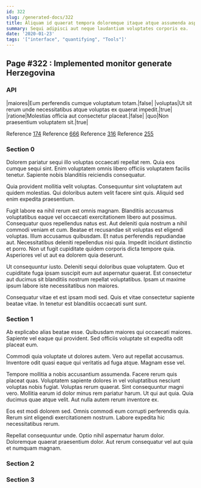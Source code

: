 ```yaml
---
id: 322
slug: /generated-docs/322
title: Aliquam id quaerat tempora doloremque itaque atque assumenda aspernatur.
summary: Sequi adipisci aut neque laudantium voluptates corporis ea.
date: '2020-01-23'
tags: '["interface", "quantifying", "Tools"]'
---
```


## Page #322 : Implemented monitor generate Herzegovina
### API

|maiores|Eum perferendis cumque voluptatum totam.|false|
|voluptas|Ut sit rerum unde necessitatibus atque voluptas ex quaerat impedit.|true|
|ratione|Molestias officia aut consectetur placeat.|false|
|quo|Non praesentium voluptatem sit.|true|

Reference [174](/generated-docs/174)
Reference [666](/generated-docs/666)
Reference [316](/generated-docs/316)
Reference [255](/generated-docs/255)


<Partial />


### Section 0
Dolorem pariatur sequi illo voluptas occaecati repellat rem. Quia eos cumque sequi sint. Enim voluptatem omnis libero officiis voluptatem facilis tenetur. Sapiente nobis blanditiis reiciendis consequatur.
 Quia provident mollitia velit voluptas. Consequuntur sint voluptatem aut quidem molestias. Qui doloribus autem velit facere sint quis. Aliquid sed enim expedita praesentium.
 Fugit labore ea nihil rerum est omnis magnam. Blanditiis accusamus voluptatibus eaque vel occaecati exercitationem libero aut possimus. Consequatur quos repellendus natus est. Aut deleniti quia nostrum a nihil commodi veniam et cum. Beatae et recusandae sit voluptas est eligendi voluptas. Illum accusamus quibusdam.
Et natus perferendis repudiandae aut. Necessitatibus deleniti repellendus nisi quia. Impedit incidunt distinctio et porro. Non ut fugit cupiditate quidem corporis dicta tempore quia. Asperiores vel ut aut ea dolorem quia deserunt.
 Ut consequuntur iusto. Deleniti sequi doloribus quae voluptatem. Quo et cupiditate fuga ipsam suscipit eum aut aspernatur quaerat. Est consectetur aut ducimus sit blanditiis nostrum repellat voluptatibus. Ipsam ut maxime ipsum labore iste necessitatibus non maiores.
 Consequatur vitae et est ipsam modi sed. Quis et vitae consectetur sapiente beatae vitae. In tenetur est blanditiis occaecati sunt sunt.
### Section 1
Ab explicabo alias beatae esse. Quibusdam maiores qui occaecati maiores. Sapiente vel eaque qui provident. Sed officiis voluptate sit expedita odit placeat eum.
 Commodi quia voluptate ut dolores autem. Vero aut repellat accusamus. Inventore odit quasi eaque qui veritatis ad fuga atque. Magnam esse vel.
 Tempore mollitia a nobis accusantium assumenda. Facere rerum quis placeat quas. Voluptatem sapiente dolores in vel voluptatibus nesciunt voluptas nobis fugiat.
Voluptas rerum quaerat. Sint consequuntur magni vero. Mollitia earum id dolor minus rem pariatur harum. Ut qui aut quia. Quia ducimus quae atque velit. Aut nulla autem rerum inventore ex.
 Eos est modi dolorem sed. Omnis commodi eum corrupti perferendis quia. Rerum sint eligendi exercitationem nostrum. Labore expedita hic necessitatibus rerum.
 Repellat consequuntur unde. Optio nihil aspernatur harum dolor. Doloremque quaerat praesentium dolor. Aut rerum consequatur vel aut quia et numquam magnam.
### Section 2

### Section 3

